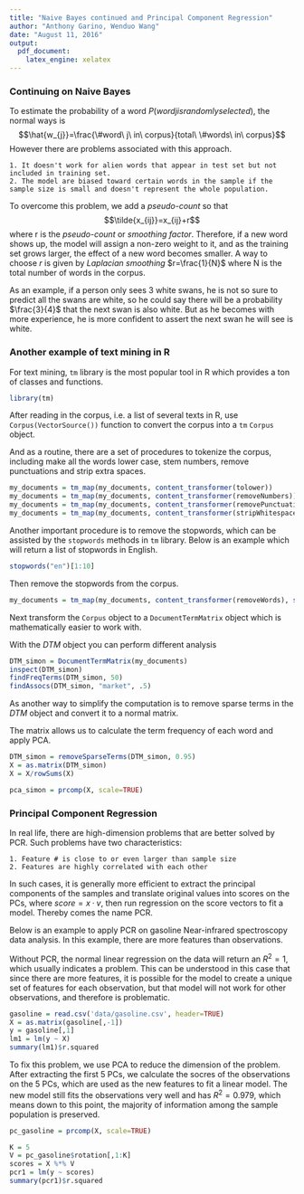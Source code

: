 ```yaml
---
title: "Naive Bayes continued and Principal Component Regression"
author: "Anthony Garino, Wenduo Wang"
date: "August 11, 2016"
output: 
  pdf_document: 
    latex_engine: xelatex
---
```


### Continuing on Naive Bayes

To estimate the probability of a word $P(word j is randomly selected)$, the normal ways is $$\hat{w_{j}}=\frac{\#word\ j\ in\ corpus}{total\ \#words\ in\ corpus}$$ However there are problems associated with this approach.

    1. It doesn't work for alien words that appear in test set but not included in training set.
    2. The model are biased toward certain words in the sample if the sample size is small and doesn't represent the whole population.
    
To overcome this problem, we add a _pseudo-count_ so that $$\tilde{x_{ij}}=x_{ij}+r$$ where r is the _pseudo-count_ or _smoothing factor_. Therefore, if a new word shows up, the model will assign a non-zero weight to it, and as the training set grows larger, the effect of a new word becomes smaller. A way to choose _r_ is given by _Laplacian smoothing_ $r=\frac{1}{N}$ where N is the total number of words in the corpus.

As an example, if a person only sees 3 white swans, he is not so sure to predict all the swans are white, so he could say there will be a probability $\frac{3}{4}$ that the next swan is also white. But as he becomes with more experience, he is more confident to assert the next swan he will see is white.

### Another example of text mining in R

For text mining, `tm` library is the most popular tool in R which provides a ton of classes and functions.

```r
library(tm) 
```

After reading in the corpus, i.e. a list of several texts in R, use `Corpus(VectorSource())` function to convert the corpus into a `tm` `Corpus` object.

And as a routine, there are a set of procedures to tokenize the corpus, including make all the words lower case, stem numbers, remove punctuations and strip extra spaces.

```r
my_documents = tm_map(my_documents, content_transformer(tolower))
my_documents = tm_map(my_documents, content_transformer(removeNumbers))
my_documents = tm_map(my_documents, content_transformer(removePunctuation))
my_documents = tm_map(my_documents, content_transformer(stripWhitespace))
```

Another important procedure is to remove the stopwords, which can be assisted by the `stopwords` methods in `tm` library. Below is an example which will return a list of stopwords in English.

```r
stopwords("en")[1:10]
```

Then remove the stopwords from the corpus.

```r
my_documents = tm_map(my_documents, content_transformer(removeWords), stopwords("en"))
```

Next transform the `Corpus` object to a `DocumentTermMatrix` object which is mathematically easier to work with.

With the _DTM_ object you can perform different analysis

```r
DTM_simon = DocumentTermMatrix(my_documents)
inspect(DTM_simon)
findFreqTerms(DTM_simon, 50)
findAssocs(DTM_simon, "market", .5) 
```

As another way to simplify the computation is to remove sparse terms in the _DTM_ object and convert it to a normal matrix.

The matrix allows us to calculate the term frequency of each word and apply PCA.

```r
DTM_simon = removeSparseTerms(DTM_simon, 0.95)
X = as.matrix(DTM_simon)
X = X/rowSums(X)

pca_simon = prcomp(X, scale=TRUE)
```

### Principal Component Regression

In real life, there are high-dimension problems that are better solved by PCR. Such problems have two characteristics:

    1. Feature # is close to or even larger than sample size
    2. Features are highly correlated with each other

In such cases, it is generally more efficient to extract the principal components of the samples and translate original values into scores on the PCs, where $score=x\cdotp v$, then run regression on the score vectors to fit a model. Thereby comes the name PCR.

Below is an example to apply PCR on gasoline Near-infrared spectroscopy data analysis. In this example, there are more features than observations.

Without PCR, the normal linear regression on the data will return an $R^{2}=1$, which usually indicates a problem. This can be understood in this case that since there are more features, it is possible for the model to create a unique set of features for each observation, but that model will not work for other observations, and therefore is problematic.

```r
gasoline = read.csv('data/gasoline.csv', header=TRUE)
X = as.matrix(gasoline[,-1])
y = gasoline[,1]
lm1 = lm(y ~ X)
summary(lm1)$r.squared
```

To fix this problem, we use PCA to reduce the dimension of the problem. After extracting the first 5 PCs, we calculate the socres of the observations on the 5 PCs, which are used as the new features to fit a linear model. The new model still fits the observations very well and has $R^{2}=0.979$, which means down to this point, the majority of information among the sample population is preserved.

```r
pc_gasoline = prcomp(X, scale=TRUE)

K = 5
V = pc_gasoline$rotation[,1:K]
scores = X %*% V
pcr1 = lm(y ~ scores)
summary(pcr1)$r.squared
```